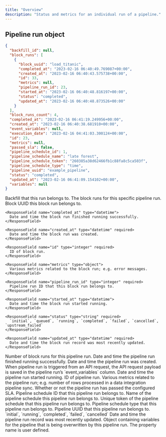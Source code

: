 ```yaml
---
title: "Overview"
description: "Status and metrics for an individual run of a pipeline."
---
```


## Pipeline run object

```json
{
  "backfill_id": null,
  "block_runs": [
    {
      "block_uuid": "load_titanic",
      "completed_at": "2023-02-16 06:40:49.769087+00:00",
      "created_at": "2023-02-16 06:40:43.575738+00:00",
      "id": 33,
      "metrics": null,
      "pipeline_run_id": 23,
      "started_at": "2023-02-16 06:40:48.816197+00:00",
      "status": "completed",
      "updated_at": "2023-02-16 06:40:48.873526+00:00"
    }
  ],
  "block_runs_count": 4,
  "completed_at": "2023-02-16 06:41:19.249956+00:00",
  "created_at": "2023-02-16 06:40:38.681910+00:00",
  "event_variables": null,
  "execution_date": "2023-02-16 04:41:03.300124+00:00",
  "id": 23,
  "metrics": null,
  "passed_sla": false,
  "pipeline_schedule_id": 1,
  "pipeline_schedule_name": "late forest",
  "pipeline_schedule_token": "260385a38d62466fb1c88fa8c5ca503f",
  "pipeline_schedule_type": "time",
  "pipeline_uuid": "example_pipeline",
  "status": "completed",
  "updated_at": "2023-02-16 06:41:09.154102+00:00",
  "variables": null
}
```

<ResponseField name="backfill_id" type="integer">
  Backfill that this run belongs to.
</ResponseField>

<ResponseField name="block_runs" type="array of objects">
  The block runs for this specific pipeline run.

  <Expandable title="properties">
    <ResponseField name="block_uuid" type="string" required>
      Block UUID this block run belongs to.
    </ResponseField>

    <ResponseField name="completed_at" type="datetime">
      Date and time the block run finished running successfully.
    </ResponseField>

    <ResponseField name="created_at" type="datetime" required>
      Date and time the block run was created.
    </ResponseField>

    <ResponseField name="id" type="integer" required>
      ID of block run.
    </ResponseField>

    <ResponseField name="metrics" type="object">
      Various metrics related to the block run; e.g. error messages.
    </ResponseField>

    <ResponseField name="pipeline_run_id" type="integer" required>
      Pipeline run ID that this block run belongs to.
    </ResponseField>

    <ResponseField name="started_at" type="datetime">
      Date and time the block run started running.
    </ResponseField>

    <ResponseField name="status" type="string" required>
      `initial`, `queued`, `running`, `completed`, `failed`, `cancelled`, `upstream_failed`
    </ResponseField>

    <ResponseField name="updated_at" type="datetime" required>
      Date and time the block run record was most recently updated.
    </ResponseField>
  </Expandable>
</ResponseField>

<ResponseField name="block_runs_count" type="integer" required>
  Number of block runs for this pipeline run.
</ResponseField>

<ResponseField name="completed_at" type="datetime">
  Date and time the pipeline run finished running successfully.
</ResponseField>

<ResponseField name="created_at" type="datetime" required>
  Date and time the pipeline run was created.
</ResponseField>

<ResponseField name="event_variables" type="object">
  When pipeline run is triggered from an API request, the API request payload is saved in the
  pipeline run’s `event_variables` column.
</ResponseField>

<ResponseField name="execution_date" type="datetime">
  Date and time the pipeline run started running.
</ResponseField>

<ResponseField name="id" type="integer" required>
  ID of pipeline run.
</ResponseField>

<ResponseField name="metrics" type="object">
  Various metrics related to the pipeline run; e.g. number of rows processed in a
  data integration pipeline sync.
</ResponseField>

<ResponseField name="passed_sla" type="boolean">
  Whether or not the pipeline run has passed the configured SLA.
</ResponseField>

<ResponseField name="pipeline_schedule_id" type="integer" required>
  Pipeline schedule ID that this pipeline run belongs to.
</ResponseField>

<ResponseField name="pipeline_schedule_name" type="string" required>
  Name of the pipeline schedule this pipeline run belongs to.
</ResponseField>

<ResponseField name="pipeline_schedule_token" type="string" required>
  Unique token of the pipeline schedule that this pipeline run belongs to.
</ResponseField>

<ResponseField name="pipeline_schedule_type" type="string" required>
  Pipeline schedule type that this pipeline run belongs to.
</ResponseField>

<ResponseField name="pipeline_uuid" type="string" required>
  Pipeline UUID that this pipeline run belongs to.
</ResponseField>

<ResponseField name="status" type="string" required>
  `initial`, `running`, `completed`, `failed`, `cancelled`
</ResponseField>

<ResponseField name="updated_at" type="datetime" required>
  Date and time the pipeline run record was most recently updated.
</ResponseField>

<ResponseField name="variables" type="object">
  Object containing variables for the pipeline that is being overwritten by this pipeline run.

  <Expandable title="properties" defaultOpen="true">
    <ResponseField name="[key]" type="string">
      The property name is user defined.
    </ResponseField>
  </Expandable>
</ResponseField>
